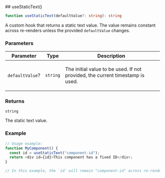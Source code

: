 
[//]: # (Do not edit directly)
[//]: # (Generated by the Cocokits TypeDoc custom theme)



<Meta title='Utils/Use Static Text'/>
<MdxPage breadcrumb='Utils' title='Use Static Text' tocItems={tocItems} hideThemeSwitcher={true}>
<div>
</div><div id="selection_usestatictext">
## useStaticText()

```ts
function useStaticText(defaultValue?: string): string
```

A custom hook that returns a static text value. The value remains constant across re-renders
unless the provided `defaultValue` changes.

### Parameters

<div className="arg-type-table-wrapper">
<table className="arg-type-table arg-type-table--full-width">
<thead>
<tr>
<th>Parameter</th>
<th>Type</th>
<th className="description-column">Description</th>
</tr>
</thead>
<tbody>
<tr>
<td>

`defaultValue`?

</td>
<td>

`string`

</td>
<td>

The initial value to be used. If not provided, the current timestamp is used.

</td>
</tr>
</tbody>
</table>
</div>

### Returns

`string`

The static text value.

### Example

```ts
// Usage example:
function MyComponent() {
  const id = useStaticText("component-id");
  return <div id={id}>This component has a fixed ID</div>;
}

// In this example, the `id` will remain "component-id" across re-renders unless the `defaultValue` changes.
```

</div>
</MdxPage>
